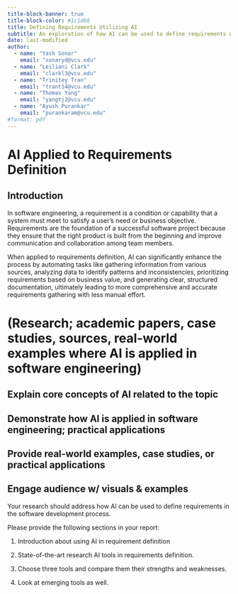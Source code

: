 ---
title-block-banner: true
title-block-color: #1c1d68
title: Defining Requirements Utilizing AI 
subtitle: An exploration of how AI can be used to define requirements within the software development process. 
date: last-modified
author:
  - name: "Yash Sonar"
    email: "sonaryd@vcu.edu"
  - name: "Leiliani Clark"
    email: "clarkl3@vcu.edu"
  - name: "Trinitey Tran"
    email: "trant14@vcu.edu"
  - name: "Thomas Yang"
    email: "yangtj2@vcu.edu"
  - name: "Ayush Purankar"
    email: "purankaram@vcu.edu"
#format: pdf
---

<!-- quarto render report.qmd --to pdf -->

# AI Applied to Requirements Definition

## Introduction

In software engineering, a requirement is a condition or capability that a system must meet to satisfy a user's need or business objective. Requirements are the foundation of a successful software project because they ensure that the right product is built from the beginning and improve communication and collaboration among team members. 

When applied to requirements definition, AI can significantly enhance the process by automating tasks like gathering information from various sources, analyzing data to identify patterns and inconsistencies, prioritizing requirements based on business value, and generating clear, structured documentation, ultimately leading to more comprehensive and accurate requirements gathering with less manual effort. 

# (Research; academic papers, case studies, sources, real-world examples where AI is applied in software engineering)

## Explain core concepts of AI related to the topic
## Demonstrate how AI is applied in software engineering; practical applications
## Provide real-world examples, case studies, or practical applications
## Engage audience w/ visuals & examples 


Your research should address how AI can be used to define requirements in the software development process.

Please provide the following sections in your report:

1. Introduction about using AI in requirement definition

2. State-of-the-art research AI tools in requirements definition.

3. Choose three tools and compare them their strengths and weaknesses.

4. Look at emerging tools as well.